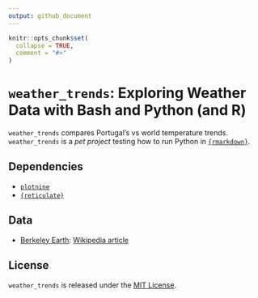 ```yaml
---
output: github_document
---
```


```r
knitr::opts_chunk$set(
  collapse = TRUE,
  comment = "#>"
)
```

# `weather_trends`: Exploring Weather Data with Bash and Python (and R)

<!-- badges: start -->
<!-- badges: end -->

`weather_trends` compares Portugal's vs world temperature trends.  `weather_trends` is a _pet project_ testing how to run Python in [`{rmarkdown}`](https://github.com/rstudio/rmarkdown).

## Dependencies

* [`plotnine`](https://github.com/has2k1/plotnine) 
* [`{reticulate}`](https://github.com/rstudio/reticulate)

## Data

* [Berkeley Earth](http://berkeleyearth.org/data): [Wikipedia article](https://en.wikipedia.org/wiki/Berkeley_Earth)

## License

`weather_trends` is released under the [MIT License](./LICENSE.md).

